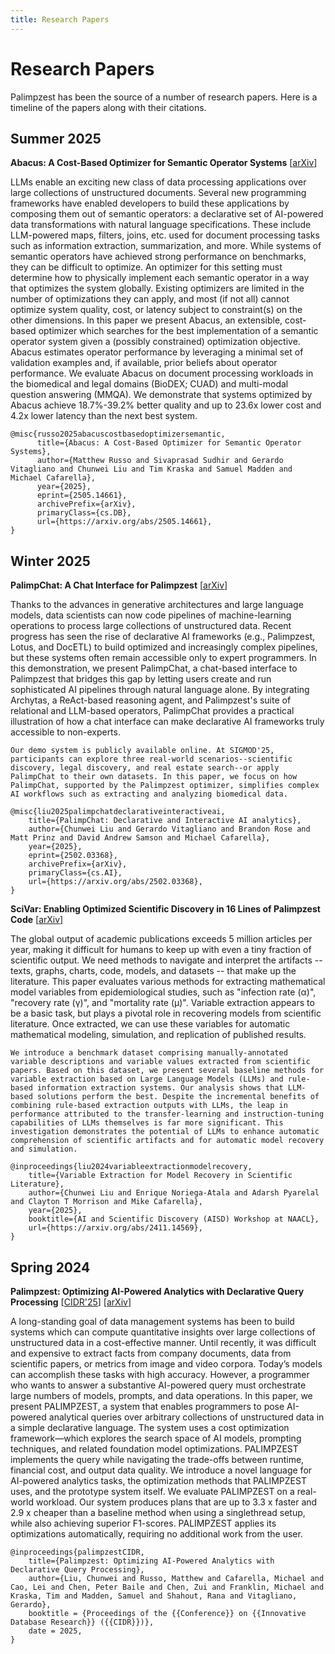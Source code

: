 ```yaml
---
title: Research Papers
---
```



Research Papers
===============

Palimpzest has been the source of a number of research papers. Here is a timeline of the papers along with their citations.

Summer 2025
-----------
**Abacus: A Cost-Based Optimizer for Semantic Operator Systems** \[[arXiv](https://arxiv.org/abs/2505.14661)\]

<Abstract>
    LLMs enable an exciting new class of data processing applications over large collections of unstructured documents. Several new programming frameworks have enabled developers to build these applications by composing them out of semantic operators: a declarative set of AI-powered data transformations with natural language specifications. These include LLM-powered maps, filters, joins, etc. used for document processing tasks such as information extraction, summarization, and more. While systems of semantic operators have achieved strong performance on benchmarks, they can be difficult to optimize. An optimizer for this setting must determine how to physically implement each semantic operator in a way that optimizes the system globally. Existing optimizers are limited in the number of optimizations they can apply, and most (if not all) cannot optimize system quality, cost, or latency subject to constraint(s) on the other dimensions. In this paper we present Abacus, an extensible, cost-based optimizer which searches for the best implementation of a semantic operator system given a (possibly constrained) optimization objective. Abacus estimates operator performance by leveraging a minimal set of validation examples and, if available, prior beliefs about operator performance. We evaluate Abacus on document processing workloads in the biomedical and legal domains (BioDEX; CUAD) and multi-modal question answering (MMQA). We demonstrate that systems optimized by Abacus achieve 18.7%-39.2% better quality and up to 23.6x lower cost and 4.2x lower latency than the next best system.
</Abstract>

```
@misc{russo2025abacuscostbasedoptimizersemantic,
      title={Abacus: A Cost-Based Optimizer for Semantic Operator Systems}, 
      author={Matthew Russo and Sivaprasad Sudhir and Gerardo Vitagliano and Chunwei Liu and Tim Kraska and Samuel Madden and Michael Cafarella},
      year={2025},
      eprint={2505.14661},
      archivePrefix={arXiv},
      primaryClass={cs.DB},
      url={https://arxiv.org/abs/2505.14661}, 
}
```

Winter 2025
-----------
**PalimpChat: A Chat Interface for Palimpzest** \[[arXiv](https://arxiv.org/abs/2502.03368)\]

<Abstract>
    Thanks to the advances in generative architectures and large language models, data scientists can now code pipelines of machine-learning operations to process large collections of unstructured data. Recent progress has seen the rise of declarative AI frameworks (e.g., Palimpzest, Lotus, and DocETL) to build optimized and increasingly complex pipelines, but these systems often remain accessible only to expert programmers. In this demonstration, we present PalimpChat, a chat-based interface to Palimpzest that bridges this gap by letting users create and run sophisticated AI pipelines through natural language alone. By integrating Archytas, a ReAct-based reasoning agent, and Palimpzest's suite of relational and LLM-based operators, PalimpChat provides a practical illustration of how a chat interface can make declarative AI frameworks truly accessible to non-experts.

    Our demo system is publicly available online. At SIGMOD'25, participants can explore three real-world scenarios--scientific discovery, legal discovery, and real estate search--or apply PalimpChat to their own datasets. In this paper, we focus on how PalimpChat, supported by the Palimpzest optimizer, simplifies complex AI workflows such as extracting and analyzing biomedical data.
</Abstract>

```
@misc{liu2025palimpchatdeclarativeinteractiveai,
    title={PalimpChat: Declarative and Interactive AI analytics}, 
    author={Chunwei Liu and Gerardo Vitagliano and Brandon Rose and Matt Prinz and David Andrew Samson and Michael Cafarella},
    year={2025},
    eprint={2502.03368},
    archivePrefix={arXiv},
    primaryClass={cs.AI},
    url={https://arxiv.org/abs/2502.03368}, 
}
```

**SciVar: Enabling Optimized Scientific Discovery in 16 Lines of Palimpzest Code** \[[arXiv](https://arxiv.org/abs/2411.14569)\]

<Abstract>
    The global output of academic publications exceeds 5 million articles per year, making it difficult for humans to keep up with even a tiny fraction of scientific output. We need methods to navigate and interpret the artifacts -- texts, graphs, charts, code, models, and datasets -- that make up the literature. This paper evaluates various methods for extracting mathematical model variables from epidemiological studies, such as "infection rate (α)", "recovery rate (γ)", and "mortality rate (μ)". Variable extraction appears to be a basic task, but plays a pivotal role in recovering models from scientific literature. Once extracted, we can use these variables for automatic mathematical modeling, simulation, and replication of published results.
    
    We introduce a benchmark dataset comprising manually-annotated variable descriptions and variable values extracted from scientific papers. Based on this dataset, we present several baseline methods for variable extraction based on Large Language Models (LLMs) and rule-based information extraction systems. Our analysis shows that LLM-based solutions perform the best. Despite the incremental benefits of combining rule-based extraction outputs with LLMs, the leap in performance attributed to the transfer-learning and instruction-tuning capabilities of LLMs themselves is far more significant. This investigation demonstrates the potential of LLMs to enhance automatic comprehension of scientific artifacts and for automatic model recovery and simulation.
</Abstract>

```
@inproceedings{liu2024variableextractionmodelrecovery,
    title={Variable Extraction for Model Recovery in Scientific Literature}, 
    author={Chunwei Liu and Enrique Noriega-Atala and Adarsh Pyarelal and Clayton T Morrison and Mike Cafarella},
    year={2025},
    booktitle={AI and Scientific Discovery (AISD) Workshop at NAACL},
    url={https://arxiv.org/abs/2411.14569}, 
}
```

Spring 2024
-----------
**Palimpzest: Optimizing AI-Powered Analytics with Declarative Query Processing** \[[CIDR'25](https://www.vldb.org/cidrdb/papers/2025/p12-liu.pdf)\] \[[arXiv](https://arxiv.org/abs/2405.14696)\]

<Abstract>
    A long-standing goal of data management systems has been to build systems which can compute quantitative insights over large collections of unstructured data in a cost-effective manner. Until recently, it was difficult and expensive to extract facts from company documents, data from scientific papers, or metrics from image and video corpora. Today’s models can accomplish these tasks with high accuracy. However, a programmer who wants to answer a substantive AI-powered query must orchestrate large numbers of models, prompts, and data operations. In this paper, we present PALIMPZEST, a system that enables programmers to pose AI-powered analytical queries over arbitrary collections of unstructured data in a simple declarative language. The system uses a cost optimization framework—which explores the search space of AI models, prompting techniques, and related foundation model optimizations. PALIMPZEST implements the query while navigating the trade-offs between runtime, financial cost, and output data quality. We introduce a novel language for AI-powered analytics tasks, the optimization methods that PALIMPZEST uses, and the prototype system itself. We evaluate PALIMPZEST on a real-world workload. Our system produces plans that are up to 3.3 x faster and 2.9 x cheaper than a baseline method when using a singlethread setup, while also achieving superior F1-scores. PALIMPZEST applies its optimizations automatically, requiring no additional work from the user.
</Abstract>

```
@inproceedings{palimpzestCIDR,
    title={Palimpzest: Optimizing AI-Powered Analytics with Declarative Query Processing},
    author={Liu, Chunwei and Russo, Matthew and Cafarella, Michael and Cao, Lei and Chen, Peter Baile and Chen, Zui and Franklin, Michael and Kraska, Tim and Madden, Samuel and Shahout, Rana and Vitagliano, Gerardo},
    booktitle = {Proceedings of the {{Conference}} on {{Innovative Database Research}} ({{CIDR}})},
    date = 2025,
}
```
